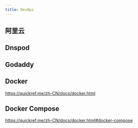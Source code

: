 ```yaml
---
title: DevOps
---
```



## 阿里云

## Dnspod

## Godaddy





## Docker

https://quickref.me/zh-CN/docs/docker.html

## Docker Compose

https://quickref.me/zh-CN/docs/docker.html#docker-compose

